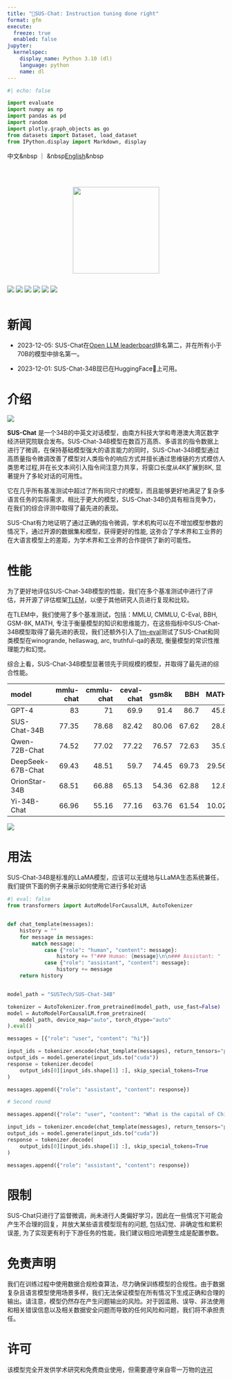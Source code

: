 ```yaml
---
title: "🐷SUS-Chat: Instruction tuning done right"
format: gfm
execute:
  freeze: true
  enabled: false
jupyter:
  kernelspec:
    display_name: Python 3.10 (dl)
    language: python
    name: dl
---
```


```python
#| echo: false

import evaluate
import numpy as np
import pandas as pd
import random
import plotly.graph_objects as go
from datasets import Dataset, load_dataset
from IPython.display import Markdown, display
```

<p align="left">
    中文</a>&nbsp ｜ &nbsp<a href="README.md">English</a>&nbsp 
</p>
<br><br>

<div align="center">

<p align="center">
<img width="200px" src="https://github.com/SUSTech-IDEA/SUS-Chat/raw/main/assets/sustech.svg?sanitize=true">
</p>

<div style="display: inline-block;">
<a rel="noopener nofollow" href="https://github.com/SUSTech-IDEA/SUS-Chat/issues">
  <img src="https://img.shields.io/github/issues/SUSTech-IDEA/SUS-Chat?logo=github" style="margin: 0 0;">
</a>
</div>

<div style="display: inline-block;">
<a href="https://huggingface.co/SUSTech">
  <img src="https://img.shields.io/badge/%F0%9F%A4%97%20Hugging%20Face-SUSTech-blue" style="margin: 0 0;">
</a>
</div>

<div style="display: inline-block;">
<a rel="noopener nofollow" href="https://www.modelscope.cn/organization/sustc/">
  <img src="https://img.shields.io/badge/ModelScope-sustec-blue" style="margin: 0 0;">
</a>
</div>


<div style="display: inline-block;">
<a rel="noopener nofollow" href="https://github.com/SUSTech-IDEA/SUS-Chat/blob/main/LICENSE">
  <img src="https://img.shields.io/badge/Code_License-Apache_2.0-lightblue" style="margin: 0 0;">
</a>
</div>

<div style="display: inline-block;">
<a rel="noopener nofollow" href="https://github.com/01-ai/Yi/blob/main/MODEL_LICENSE_AGREEMENT.txt">
  <img src="https://img.shields.io/badge/Model_License-Model_Agreement-lightblue" style="margin: 0 0;">
</a>
</div>

<div style="display: inline-block;">
<a rel="noopener nofollow" href="mailto:oss@data.sustech.edu.cn">
  <img src="https://img.shields.io/badge/✉️-data@sustech.edu.cn-FFE01B" style="margin: 0 0;">
</a>
</div>

</div>

# 新闻

- 2023-12-05: SUS-Chat在[Open LLM leaderboard](https://huggingface.co/spaces/HuggingFaceH4/open_llm_leaderboard)排名第二，并在所有小于70B的模型中排名第一。

- 2023-12-01: SUS-Chat-34B现已在HuggingFace🤗上可用。

# 介绍

![](https://hackmd.io/_uploads/HJlDtzhBa.png)

**SUS-Chat**
是一个34B的中英文对话模型，由南方科技大学和粤港澳大湾区数字经济研究院联合发布。SUS-Chat-34B模型在数百万高质、多语言的指令数据上进行了微调，在保持基础模型强大的语言能力的同时，SUS-Chat-34B模型通过高质量指令微调改善了模型对人类指令的响应方式并擅长通过思维链的方式模仿人类思考过程,并在长文本间引入指令间注意力共享，将窗口长度从4K扩展到8K, 显著提升了多轮对话的可用性。

它在几乎所有基准测试中超过了所有同尺寸的模型，而且能够更好地满足了复杂多语言任务的实际需求，相比于更大的模型，SUS-Chat-34B仍具有相当竞争力，在我们的综合评测中取得了最先进的表现。

SUS-Chat有力地证明了通过正确的指令微调，学术机构可以在不增加模型参数的情况下，通过开源的数据集和模型，获得更好的性能,
这弥合了学术界和工业界的在大语言模型上的差距，为学术界和工业界的合作提供了新的可能性。

# 性能

为了更好地评估SUS-Chat-34B模型的性能，我们在多个基准测试中进行了评估，并开源了评估框架[TLEM](https://huggingface.co/spaces/SUSTech/tlem)，以便于其他研究人员进行复现和比较。

在TLEM中，我们使用了多个基准测试，包括：MMLU, CMMLU, C-Eval, BBH,
GSM-8K, MATH,
专注于衡量模型的知识和思维能力，在这些指标中SUS-Chat-34B模型取得了最先进的表现，我们还额外引入了[lm-eval](https://github.com/EleutherAI/lm-evaluation-harness)测试了SUS-Chat和同类模型在winogrande,
hellaswag, arc, truthful-qa的表现, 衡量模型的常识性推理能力和幻觉。

综合上看，SUS-Chat-34B模型显著领先于同规模的模型，并取得了最先进的综合性能。

| model             | mmlu-chat | cmmlu-chat | ceval-chat | gsm8k |   BBH |  MATH | winogrande |   arc | hellaswag | truthfulqa | average |
|:------------------|----------:|-----------:|-----------:|------:|------:|------:|-----------:|------:|----------:|-----------:|--------:|
| GPT-4             |        83 |         71 |       69.9 |  91.4 |  86.7 |  45.8 |       87.5 |  94.5 |      91.4 |        nan | 80.1333 |
| SUS-Chat-34B      |     77.35 |      78.68 |      82.42 | 80.06 | 67.62 |  28.8 |      81.22 | 81.54 |     83.79 |      57.47 |  71.895 |
| Qwen-72B-Chat     |     74.52 |      77.02 |      77.22 | 76.57 | 72.63 |  35.9 |      80.58 | 81.29 |     87.02 |      50.64 |  71.339 |
| DeepSeek-67B-Chat |     69.43 |      48.51 |       59.7 | 74.45 | 69.73 | 29.56 |      76.09 |  82.1 |     86.06 |      56.37 |    65.2 |
| OrionStar-34B     |     68.51 |      66.88 |      65.13 | 54.36 | 62.88 |  12.8 |      77.27 | 80.19 |     84.54 |      53.24 |   62.58 |
| Yi-34B-Chat       |     66.96 |      55.16 |      77.16 | 63.76 | 61.54 | 10.02 |      76.64 | 70.66 |     82.29 |      54.57 |  61.876 |

![](assets/radar.png)

# 用法

SUS-Chat-34B是标准的LLaMA模型，应该可以无缝地与LLaMA生态系统兼任，我们提供下面的例子来展示如何使用它进行多轮对话

```python
#| eval: false
from transformers import AutoModelForCausalLM, AutoTokenizer


def chat_template(messages):
    history = ""
    for message in messages:
        match message:
            case {"role": "human", "content": message}:
                history += f"### Human: {message}\n\n### Assistant: "
            case {"role": "assistant", "content": message}:
                history += message
    return history


model_path = "SUSTech/SUS-Chat-34B"

tokenizer = AutoTokenizer.from_pretrained(model_path, use_fast=False)
model = AutoModelForCausalLM.from_pretrained(
    model_path, device_map="auto", torch_dtype="auto"
).eval()

messages = [{"role": "user", "content": "hi"}]

input_ids = tokenizer.encode(chat_template(messages), return_tensors="pt").to("cuda")
output_ids = model.generate(input_ids.to("cuda"))
response = tokenizer.decode(
    output_ids[0][input_ids.shape[1] :], skip_special_tokens=True
)

messages.append({"role": "assistant", "content": response})

# Second round

messages.append({"role": "user", "content": "What is the capital of China?"})

input_ids = tokenizer.encode(chat_template(messages), return_tensors="pt").to("cuda")
output_ids = model.generate(input_ids.to("cuda"))
response = tokenizer.decode(
    output_ids[0][input_ids.shape[1] :], skip_special_tokens=True
)

messages.append({"role": "assistant", "content": response})
```

# 限制

SUS-Chat只进行了监督微调，尚未进行人类偏好学习，因此在一些情况下可能会产生不合理的回复，并放大某些语言模型现有的问题,
包括幻觉、非确定性和累积误差,
为了实现更有利于下游任务的性能，我们建议相应地调整生成是配置参数。

# 免责声明

我们在训练过程中使用数据合规检查算法，尽力确保训练模型的合规性。由于数据复杂且语言模型使用场景多样，我们无法保证模型在所有情况下生成正确和合理的输出。请注意，模型仍然存在产生问题输出的风险。对于因滥用、误导、非法使用和相关错误信息以及相关数据安全问题而导致的任何风险和问题，我们将不承担责任。

# 许可

该模型完全开发供学术研究和免费商业使用，但需要遵守来自零一万物的[许可](https://github.com/SUSTech-IDEA/SUS-Chat/blob/main/MODEL_LICENSE_AGREEMENT.txt)

